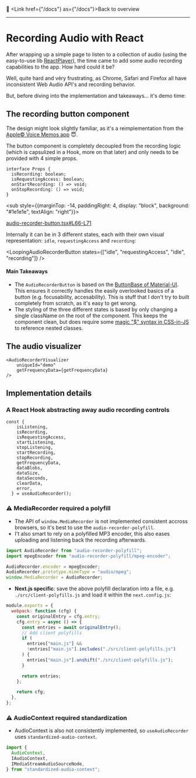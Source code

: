 

<AppContainer maxWidth="sm"><div className="docs-page">

📓 <Link href={"/docs"} as={"/docs"}>Back to overview</Link>

-----

# Recording Audio with React

After wrapping up a simple page to listen to a collection of audio (using the easy-to-use lib [ReactPlayer](https://github.com/CookPete/react-player)), the time came to add some audio recording capabilities to the app. How hard could it be?

Well, quite hard and véry frustrating, as Chrome, Safari and Firefox all have inconsistent Web Audio API's and recording behavior.

But, before diving into the implementation and takeaways... it's demo time:

<AudioRecorderDemo />

## The recording button component

The design might look slightly familiar, as it's a reimplementation from the [Apple© Voice Memos app](https://support.apple.com/en-us/HT206775) 😇.

The button component is completely decoupled from the recording logic (which is capsulized in a Hook, more on that later) and only needs to be provided with 4 simple props.

```tsx
interface Props {
  isRecording: boolean;
  isRequestingAccess: boolean;
  onStartRecording: () => void;
  onStopRecording: () => void;
}
```
<sub style={{marginTop: -14, paddingRight: 4, display: "block", background: "#1e1e1e", textAlign: "right"}}>

[audio-recorder-button.tsx#L66-L71](https://github.com/jasperhartong/pod/blob/master/src/components/audio-recorder-hook/audio-recorder-button.tsx#L66-L71)

</sub>

Internally it can be in 3 different states, each with their own visual representation: `idle`, `requestingAccess` and `recording`:

<LoopingAudioRecorderButton states={["idle", "requestingAccess", "idle", "recording"]} />


#### Main Takeaways

* The `AudioRecorderButton` is based on the [ButtonBase of Material-UI](https://material-ui.com/api/button-base/). This ensures it correctly handles the easily overlooked basics of a button (e.g. focusability, accesability). This is stuff that I don't try to built completely from scratch, as it's easy to get wrong.
* The styling of the three different states is based by only changing a single className on the root of the component. This keeps the component clean, but does require some [magic "$" syntax in CSS-in-JS](https://cssinjs.org/jss-plugin-nested?v=v10.4.0#use-rulename-to-reference-a-local-rule-within-the-same-style-sheet) to reference nested classes. 

## The audio visualizer

<LoopingAudioRecorderVisualizer />


```tsx
<AudioRecorderVisualizer
    uniqueId="demo"
    getFrequencyData={getFrequencyData}
/>
```


## Implementation details

### A React Hook abstracting away audio recording controls

```tsx
const {
    isListening,
    isRecording,
    isRequestingAccess,
    startListening,
    stopListening,
    startRecording,
    stopRecording,
    getFrequencyData,
    dataBlobs,
    dataSize,
    dataSeconds,
    clearData,
    error,
  } = useAudioRecorder();
```

### ⚠️ MediaRecorder required a polyfill

* The API of `window.MediaRecorder` is not implemented consistent accross browsers, so it's best to use the `audio-recorder-polyfill`.
* I't also smart to rely on a polyfilled MP3 encoder, this also eases uploading and listening back the recording afterwards.

```js
import AudioRecorder from "audio-recorder-polyfill";
import mpegEncoder from "audio-recorder-polyfill/mpeg-encoder";

AudioRecorder.encoder = mpegEncoder;
AudioRecorder.prototype.mimeType = "audio/mpeg";
window.MediaRecorder = AudioRecorder;
```

* **Next.js specific**: save the above polyfill declaration into a file, e.g. `./src/client-polyfills.js` and load it within the `next.config.js`:

```js
module.exports = {
  webpack: function (cfg) {
    const originalEntry = cfg.entry;
    cfg.entry = async () => {
      const entries = await originalEntry();
      // Add client polyfills
      if (
        entries["main.js"] &&
        !entries["main.js"].includes("./src/client-polyfills.js")
      ) {
        entries["main.js"].unshift("./src/client-polyfills.js");
      }

      return entries;
    };

    return cfg;
  },
};
```

### ⚠️ AudioContext required standardization

* AudioContext is also not consistently implemented, so `useAudioRecorder` uses `standardized-audio-context`.

```ts
import {
  AudioContext,
  IAudioContext,
  IMediaStreamAudioSourceNode,
} from "standardized-audio-context";
```

</div></AppContainer>